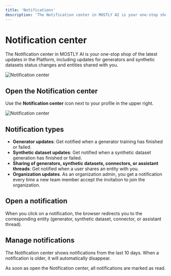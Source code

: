 ```yaml
---
title: 'Notifications'
description: 'The Notification center in MOSTLY AI is your one-stop shop of the latest updates in the Platform, including updates for generators and synthetic datasets status changes and entities shared with you.'
---
```



# Notification center

The Notification center in MOSTLY AI is your one-stop shop of the latest updates in the Platform, including updates for generators and synthetic datasets status changes and entities shared with you.

<Image
    src="/docs/docimages/notifications/notification-center.webp"
    alt="Notification center"
    width={800}
    height={400}
/>

## Open the Notification center

Use the **Notification center** icon next to your profile in the upper right.

<Image
    src="/docs/icons/mostly-ai/notification-center.svg"
    alt="Notification center"
    width={30}
    height={30}
/>

## Notification types

* **Generator updates**: Get notified when a generator training has finished or failed.
* **Synthetic dataset updates**: Get notified when a synthetic dataset generation has finished or failed.
* **Sharing of generators, synthetic datasets, connectors, or assistant threads**: Get notified when a user shares an entity with you.
* **Organization updates**. As an organization admin, you get a notification every time a new team member accept the invitation to join the organization.

## Open a notification

When you click on a notification, the browser redirects you to the corresponding entity (generator, synthetic dataset, connector, or assistant thread).

## Manage notifications

The Notification center shows notifications from the last 10 days. When a notification is older, it will automatically disappear.

As soon as open the Notification center, all notifications are marked as read.